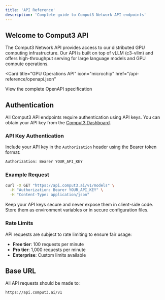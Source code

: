```yaml
---
title: 'API Reference'
description: 'Complete guide to Comput3 Network API endpoints'
---
```


## Welcome to Comput3 API

The Comput3 Network API provides access to our distributed GPU computing infrastructure. Our API is built on top of vLLM (c3-vllm) and offers high-throughput serving for large language models and GPU compute operations.

<Card
  title="GPU Operations API"
  icon="microchip"
  href="/api-reference/openapi.json"
>
  View the complete OpenAPI specification
</Card>

## Authentication

All Comput3 API endpoints require authentication using API keys. You can obtain your API key from the [Comput3 Dashboard](https://app.comput3.ai).

### API Key Authentication

Include your API key in the `Authorization` header using the Bearer token format:

```bash
Authorization: Bearer YOUR_API_KEY
```

### Example Request

```bash curl
curl -X GET "https://api.comput3.ai/v1/models" \
  -H "Authorization: Bearer YOUR_API_KEY" \
  -H "Content-Type: application/json"
```

<Warning>
  Keep your API keys secure and never expose them in client-side code. Store them as environment variables or in secure configuration files.
</Warning>

### Rate Limits

API requests are subject to rate limiting to ensure fair usage:
- **Free tier**: 100 requests per minute
- **Pro tier**: 1,000 requests per minute  
- **Enterprise**: Custom limits available

## Base URL

All API requests should be made to:
```
https://api.comput3.ai/v1
```
